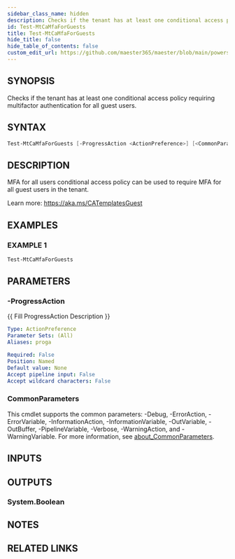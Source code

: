 ```yaml
---
sidebar_class_name: hidden
description: Checks if the tenant has at least one conditional access policy requiring multifactor authentication for all guest users.
id: Test-MtCaMfaForGuests
title: Test-MtCaMfaForGuests
hide_title: false
hide_table_of_contents: false
custom_edit_url: https://github.com/maester365/maester/blob/main/powershell/public/Test-MtCaMfaForGuests.ps1
---
```


## SYNOPSIS

Checks if the tenant has at least one conditional access policy requiring multifactor authentication for all guest users.

## SYNTAX

```powershell
Test-MtCaMfaForGuests [-ProgressAction <ActionPreference>] [<CommonParameters>]
```

## DESCRIPTION

MFA for all users conditional access policy can be used to require MFA for all guest users in the tenant.

Learn more:
https://aka.ms/CATemplatesGuest

## EXAMPLES

### EXAMPLE 1

```powershell
Test-MtCaMfaForGuests
```

## PARAMETERS

### -ProgressAction

\{\{ Fill ProgressAction Description \}\}

```yaml
Type: ActionPreference
Parameter Sets: (All)
Aliases: proga

Required: False
Position: Named
Default value: None
Accept pipeline input: False
Accept wildcard characters: False
```

### CommonParameters

This cmdlet supports the common parameters: -Debug, -ErrorAction, -ErrorVariable, -InformationAction, -InformationVariable, -OutVariable, -OutBuffer, -PipelineVariable, -Verbose, -WarningAction, and -WarningVariable. For more information, see [about_CommonParameters](http://go.microsoft.com/fwlink/?LinkID=113216).

## INPUTS

## OUTPUTS

### System.Boolean

## NOTES

## RELATED LINKS
